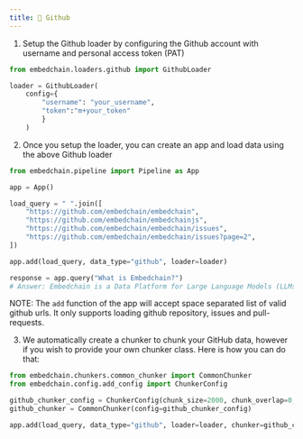 ```yaml
---
title: 🚀 Github
---
```


1. Setup the Github loader by configuring the Github account with username and personal access token (PAT)
```Python
from embedchain.loaders.github import GithubLoader

loader = GithubLoader(
    config={
        "username": "your_username",
        "token":"m+your_token"
        }
    )
```

2. Once you setup the loader, you can create an app and load data using the above Github loader
```Python
from embedchain.pipeline import Pipeline as App

app = App()

load_query = " ".join([
    "https://github.com/embedchain/embedchain",
    "https://github.com/embedchain/embedchainjs",
    "https://github.com/embedchain/embedchain/issues",
    "https://github.com/embedchain/embedchain/issues?page=2",
])

app.add(load_query, data_type="github", loader=loader)

response = app.query("What is Embedchain?")
# Answer: Embedchain is a Data Platform for Large Language Models (LLMs). It allows users to seamlessly load, index, retrieve, and sync unstructured data to build dynamic, LLM-powered applications. There is also a JavaScript implementation called embedchain-js available on GitHub.
```

NOTE: The `add` function of the app will accept space separated list of valid github urls. It only supports loading github repository, issues and pull-requests.

3. We automatically create a chunker to chunk your GitHub data, however if you wish to provide your own chunker class. Here is how you can do that:
```Python
from embedchain.chunkers.common_chunker import CommonChunker
from embedchain.config.add_config import ChunkerConfig

github_chunker_config = ChunkerConfig(chunk_size=2000, chunk_overlap=0, length_function=len)
github_chunker = CommonChunker(config=github_chunker_config)

app.add(load_query, data_type="github", loader=loader, chunker=github_chunker)
```